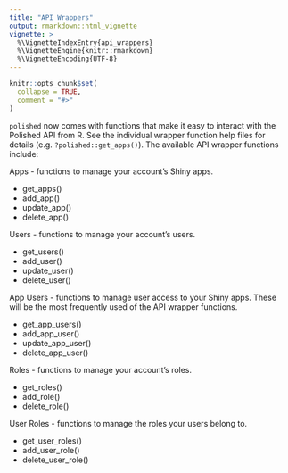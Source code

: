 ```yaml
---
title: "API Wrappers"
output: rmarkdown::html_vignette
vignette: >
  %\VignetteIndexEntry{api_wrappers}
  %\VignetteEngine{knitr::rmarkdown}
  %\VignetteEncoding{UTF-8}
---
```


```r
knitr::opts_chunk$set(
  collapse = TRUE,
  comment = "#>"
)
```

`polished` now comes with functions that make it easy to interact with the Polished API from
R.  See the individual wrapper function help files for details (e.g. `?polished::get_apps()`). 
The available API wrapper functions include:

Apps - functions to manage your account's Shiny apps.  

 - get_apps()
 - add_app()
 - update_app()
 - delete_app()
 
Users  - functions to manage your account's users.

 - get_users()
 - add_user()
 - update_user()
 - delete_user()
 
App Users  - functions to manage user access to your Shiny apps.  These will be the most frequently used
of the API wrapper functions.

- get_app_users()
- add_app_user()
- update_app_user()
- delete_app_user()

Roles - functions to manage your account's roles.

- get_roles()
- add_role()
- delete_role()

User Roles - functions to manage the roles your users belong to.

- get_user_roles()
- add_user_role()
- delete_user_role()
